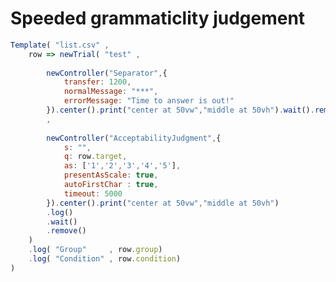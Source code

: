 # Speeded grammaticlity judgement

``` javascript
Template( "list.csv" , 
    row => newTrial( "test" ,  
        
        newController("Separator",{
            transfer: 1200,
            normalMessage: "***",
            errorMessage: "Time to answer is out!"
        }).center().print("center at 50vw","middle at 50vh").wait().remove()
        ,
        
        newController("AcceptabilityJudgment",{
            s: "",
            q: row.target,
            as: ['1','2','3','4','5'],
            presentAsScale: true,
            autoFirstChar : true,
            timeout: 5000
        }).center().print("center at 50vw","middle at 50vh")
        .log()
        .wait()
        .remove()
    )
    .log( "Group"     , row.group) 
    .log( "Condition" , row.condition)
)
```
